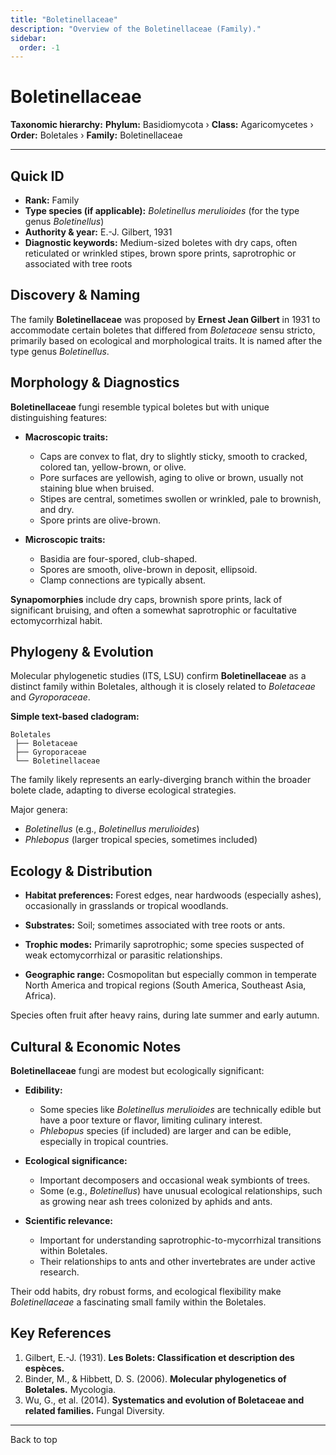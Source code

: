 ```yaml
---
title: "Boletinellaceae"
description: "Overview of the Boletinellaceae (Family)."
sidebar:
  order: -1
---
```



# Boletinellaceae <Badge variant="note" text="Family" />

**Taxonomic hierarchy:** **Phylum:** Basidiomycota › **Class:** Agaricomycetes › **Order:** Boletales › **Family:** Boletinellaceae

---

## Quick ID
* **Rank:** Family  
* **Type species (if applicable):** _Boletinellus merulioides_ (for the type genus _Boletinellus_)  
* **Authority & year:** E.-J. Gilbert, 1931  
* **Diagnostic keywords:** Medium-sized boletes with dry caps, often reticulated or wrinkled stipes, brown spore prints, saprotrophic or associated with tree roots  

## Discovery & Naming
The family **Boletinellaceae** was proposed by **Ernest Jean Gilbert** in 1931 to accommodate certain boletes that differed from _Boletaceae_ sensu stricto, primarily based on ecological and morphological traits. It is named after the type genus _Boletinellus_.

## Morphology & Diagnostics
**Boletinellaceae** fungi resemble typical boletes but with unique distinguishing features:

- **Macroscopic traits:**
  - Caps are convex to flat, dry to slightly sticky, smooth to cracked, colored tan, yellow-brown, or olive.
  - Pore surfaces are yellowish, aging to olive or brown, usually not staining blue when bruised.
  - Stipes are central, sometimes swollen or wrinkled, pale to brownish, and dry.
  - Spore prints are olive-brown.

- **Microscopic traits:**
  - Basidia are four-spored, club-shaped.
  - Spores are smooth, olive-brown in deposit, ellipsoid.
  - Clamp connections are typically absent.

**Synapomorphies** include dry caps, brownish spore prints, lack of significant bruising, and often a somewhat saprotrophic or facultative ectomycorrhizal habit.

## Phylogeny & Evolution
Molecular phylogenetic studies (ITS, LSU) confirm **Boletinellaceae** as a distinct family within Boletales, although it is closely related to _Boletaceae_ and _Gyroporaceae_.

**Simple text-based cladogram:**
```
Boletales
 ├── Boletaceae
 ├── Gyroporaceae
 └── Boletinellaceae
```
The family likely represents an early-diverging branch within the broader bolete clade, adapting to diverse ecological strategies.

Major genera:

- _Boletinellus_ (e.g., _Boletinellus merulioides_)
- _Phlebopus_ (larger tropical species, sometimes included)

## Ecology & Distribution
- **Habitat preferences:** Forest edges, near hardwoods (especially ashes), occasionally in grasslands or tropical woodlands.
- **Substrates:** Soil; sometimes associated with tree roots or ants.
- **Trophic modes:** Primarily saprotrophic; some species suspected of weak ectomycorrhizal or parasitic relationships.

- **Geographic range:** Cosmopolitan but especially common in temperate North America and tropical regions (South America, Southeast Asia, Africa).

Species often fruit after heavy rains, during late summer and early autumn.

## Cultural & Economic Notes
**Boletinellaceae** fungi are modest but ecologically significant:

- **Edibility:**
  - Some species like _Boletinellus merulioides_ are technically edible but have a poor texture or flavor, limiting culinary interest.
  - _Phlebopus_ species (if included) are larger and can be edible, especially in tropical countries.

- **Ecological significance:**
  - Important decomposers and occasional weak symbionts of trees.
  - Some (e.g., _Boletinellus_) have unusual ecological relationships, such as growing near ash trees colonized by aphids and ants.

- **Scientific relevance:**
  - Important for understanding saprotrophic-to-mycorrhizal transitions within Boletales.
  - Their relationships to ants and other invertebrates are under active research.

Their odd habits, dry robust forms, and ecological flexibility make _Boletinellaceae_ a fascinating small family within the Boletales.

## Key References
1. Gilbert, E.-J. (1931). **Les Bolets: Classification et description des espèces.**  
2. Binder, M., & Hibbett, D. S. (2006). **Molecular phylogenetics of Boletales.** Mycologia.  
3. Wu, G., et al. (2014). **Systematics and evolution of Boletaceae and related families.** Fungal Diversity.  

---

<LinkButton href="#top" variant="minimal" icon="arrow-up">
  Back to top
</LinkButton>
